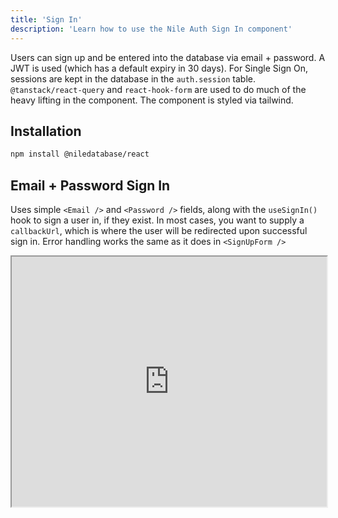 ```yaml
---
title: 'Sign In'
description: 'Learn how to use the Nile Auth Sign In component'
---
```



Users can sign up and be entered into the database via email + password.  A JWT is used (which has a default expiry in 30 days). For Single Sign On, sessions are kept in the database in the `auth.session` table.
`@tanstack/react-query` and `react-hook-form` are used to do much of the heavy lifting in the component. The component is styled via tailwind.

## Installation

```bash
npm install @niledatabase/react
```

## Email + Password Sign In


Uses simple `<Email />` and `<Password />` fields, along with the `useSignIn()` hook to sign a user in, if they exist. In most cases, you want to supply a `callbackUrl`, which is where the user will be redirected upon successful sign in. Error handling works the same as it does in `<SignUpForm />`

<Tabs>
<Tab title="Preview">
  <iframe src="https://storybook.thenile.dev/iframe.html?args=&globals=&id=sign-in-form--sign-in-form" width="100%" height="400px" className="rounded-xl"/>
</Tab>
<Tab title="Component">
```jsx 
import { SignInForm } from "@niledatabase/react";

export default function SignUpPage() {
  return <SignInForm callbackUrl="/dashboard" />
}
```
</Tab>
</Tabs>



## Email Only Sign In

With an SMTP provider configured on your database, users can supply their emails and be sent a link for sign in. The users enters their email, which causes the auth service to create a token (saved to the auth.verification_tokens table in your database), and send it in an email. The token is valid for 4 hours by default. 

Once the user clicks the link, they will exchange their token for a session and be redirected to whichever page was provided in the `callbackUrl`

<Tabs>
<Tab title="Preview">
<iframe src="https://storybook.thenile.dev/iframe.html?args=&globals=&id=social-email--sign-in-with-email" width="100%" height="230px" className="rounded-xl"/>
</Tab>
<Tab title="Component">
```jsx 
import { EmailSignIn } from "@niledatabase/react";

export default function SignUpPage() {
  return <EmailSignIn callbackUrl="/dashboard" />
}
```
</Tab>
</Tabs>

## Hooks

### useSignIn

The `useSignIn` hook provides a way to authenticate users using credential-based sign-in within a React application. It utilizes React Query's `useMutation` to handle authentication requests and supports optional lifecycle callbacks for customization.

#### Installation

```sh
npm install @niledatabase/react
```

#### Usage

```tsx
import { useSignIn } from "@niledatabase/react";

const SignInComponent = () => {
  const signIn = useSignIn({
    beforeMutate: (data) => ({ ...data, extraParam: "value" }),
    onSuccess: () => console.log("Login successful"),
    onError: (error) => console.error("Login failed", error),
    callbackUrl: "/dashboard",
  });

  const handleLogin = () => {
    signIn({ email: "user@example.com", password: "securepassword" });
  };

  return <button onClick={handleLogin}>Sign In</button>;
};
```

#### API

##### `useSignIn(params?: Props): (data: LoginInfo) => void`

##### Parameters

| Name         | Type                           | Description |
|-------------|--------------------------------|-------------|
| `params`    | `Props` _(optional)_          | Configuration options |

##### Returns

A function that accepts `LoginInfo` containing user credentials to initiate the sign-in process.

#### Props


| Name           | Type                                       | Description |
|---------------|------------------------------------------|-------------|
| `callbackUrl`  | `string` _(recommended)_                                   | The URL to redirect to upon successful login. |
| `beforeMutate` | `(data: any) => any`   _(optional)_       | Optional function executed before the mutation occurs, allowing modification of request data. |
| `onSuccess`    | `(data: LoginSuccess) => void` _(optional)_            | Callback function triggered on a successful login. |
| `onError`      | `(error: Error, data: any) => void` _(optional)_   | Callback function triggered if the login fails. |
| `client`       | `QueryClient` _(optional)_               | React Query client instance. |

##### LoginInfo Type

```ts
export type LoginInfo = {
  email: string;
  password: string;
};
```

##### Example with Error Handling

```tsx
const signIn = useSignIn({
  onSuccess={async (res) => {
    if (res.ok) {
      // something good happened
    } else {
      const error = await res.text();
      console.error(error);
    }
  }}
  onError={(e)=> {
    console.error('Catastrophic failure 😭', e)
  }}
});

signIn({ email: "user@example.com", password: "wrongpassword" });
```

- Ensure that authentication providers are properly configured in your Next.js app.
- Use `beforeMutate` to modify request payloads before submission.
- The `callbackUrl` parameter determines the redirection URL post-login.

<Theming component="<SignIn />"/>
 

## Related Components

- [Single Sign On](/auth/singlesignon)
- [Sign Out](/auth/components/signout)
- [User Profile](/auth/components/user) 